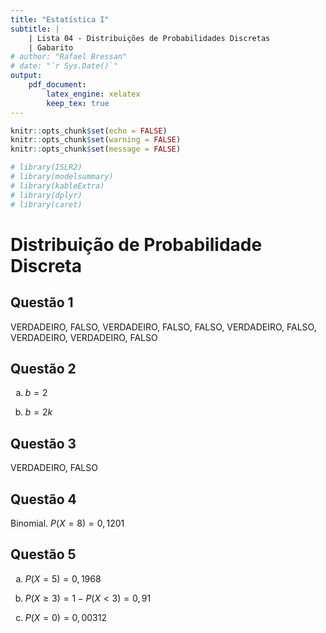 ```yaml
---
title: "Estatística I"
subtitle: |
    | Lista 04 - Distribuições de Probabilidades Discretas
    | Gabarito
# author: "Rafael Bressan"
# date: "`r Sys.Date()`"
output: 
    pdf_document:
        latex_engine: xelatex
        keep_tex: true
---
```


```r
knitr::opts_chunk$set(echo = FALSE)
knitr::opts_chunk$set(warning = FALSE)
knitr::opts_chunk$set(message = FALSE)
```

```r
# library(ISLR2)
# library(modelsummary)
# library(kableExtra)
# library(dplyr)
# library(caret)
```

# Distribuição de Probabilidade Discreta

## Questão 1

VERDADEIRO, FALSO, VERDADEIRO, FALSO, FALSO, VERDADEIRO, FALSO, VERDADEIRO,
VERDADEIRO, FALSO

## Questão 2

a) $b=2$

b) $b=2k$

## Questão 3

VERDADEIRO, FALSO

## Questão 4

Binomial. $P(X=8)=0,1201$

## Questão 5

a) $P(X=5)=0,1968$

b) $P(X\geq 3) = 1-P(X<3)=0,91$

c) $P(X=0)=0,00312$